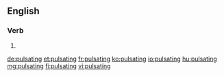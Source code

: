 ==English==

===Verb===
{{head|en|present participle}}

# {{present participle of|pulsate|lang=en}}

[[de:pulsating]]
[[et:pulsating]]
[[fr:pulsating]]
[[ko:pulsating]]
[[io:pulsating]]
[[hu:pulsating]]
[[mg:pulsating]]
[[fi:pulsating]]
[[vi:pulsating]]